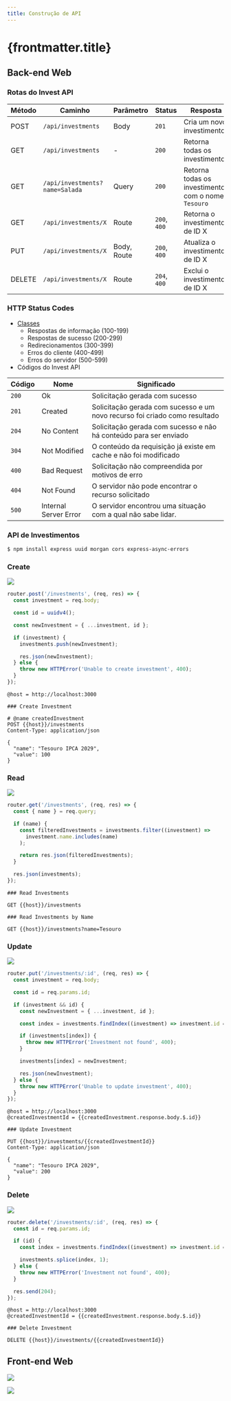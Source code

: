 ```yaml
---
title: Construção de API
---
```



# {frontmatter.title}

## Back-end Web

### Rotas do Invest API

| Método | Caminho                        | Parâmetro   | Status       | Resposta                                            |
| ------ | ------------------------------ | ----------- | ------------ | --------------------------------------------------- |
| POST   | `/api/investments`             | Body        | `201`        | Cria um novo investimento                           |
| GET    | `/api/investments`             | -           | `200`        | Retorna todas os investimentos                      |
| GET    | `/api/investments?name=Salada` | Query       | `200`        | Retorna todas os investimentos com o nome `Tesouro` |
| GET    | `/api/investments/X`           | Route       | `200`, `400` | Retorna o investimento de ID X                      |
| PUT    | `/api/investments/X`           | Body, Route | `200`, `400` | Atualiza o investimento de ID X                     |
| DELETE | `/api/investments/X`           | Route       | `204`, `400` | Exclui o investimento de ID X                       |

### HTTP Status Codes

- [Classes](https://developer.mozilla.org/en-US/docs/Web/HTTP/Status)
  - Respostas de informação (100-199)
  - Respostas de sucesso (200-299)
  - Redirecionamentos (300-399)
  - Erros do cliente (400-499)
  - Erros do servidor (500-599)
- Códigos do Invest API

| Código | Nome                  | Significado                                                                |
| ------ | --------------------- | -------------------------------------------------------------------------- |
| `200`  | Ok                    | Solicitação gerada com sucesso                                             |
| `201`  | Created               | Solicitação gerada com sucesso e um novo recurso foi criado como resultado |
| `204`  | No Content            | Solicitação gerada com sucesso e não há conteúdo para ser enviado          |
| `304`  | Not Modified          | O conteúdo da requisição já existe em cache e não foi modificado           |
| `400`  | Bad Request           | Solicitação não compreendida por motivos de erro                           |
| `404`  | Not Found             | O servidor não pode encontrar o recurso solicitado                         |
| `500`  | Internal Server Error | O servidor encontrou uma situação com a qual não sabe lidar.               |

### API de Investimentos

<CodeTree src="/codes/expressjs/invest-app-api-back-end" githubUrl={true} devContainerUrl={true} />

```bash
$ npm install express uuid morgan cors express-async-errors
```

<CodePreview src="/codes/expressjs/invest-app-api-back-end/package.json" />

<CodePreview src="/codes/expressjs/invest-app-api-back-end/src/data/investments.js" />

<CodePreview src="/codes/expressjs/invest-app-api-back-end/src/index.js" highlightLines="5,23" />

<CodePreview src="/codes/expressjs/invest-app-api-back-end/src/routes.js" highlightLines="14,30,44,60,82,97,102" />

<CodePreview src="/codes/expressjs/invest-app-api-back-end/requests.http" />

### Create

![](/lp2/imgs/expressjs/api/create-investment.png)

```js title="/codes/expressjs/invest-api/src/routes.js"
router.post('/investments', (req, res) => {
  const investment = req.body;

  const id = uuidv4();

  const newInvestment = { ...investment, id };

  if (investment) {
    investments.push(newInvestment);

    res.json(newInvestment);
  } else {
    throw new HTTPError('Unable to create investment', 400);
  }
});
```

```http title="/codes/expressjs/invest-api/requests.http"
@host = http://localhost:3000

### Create Investment

# @name createdInvestment
POST {{host}}/investments
Content-Type: application/json

{
  "name": "Tesouro IPCA 2029",
  "value": 100
}
```

### Read

![](/lp2/imgs/expressjs/api/read-investments.png)

```js title="/codes/expressjs/invest-api/src/routes.js"
router.get('/investments', (req, res) => {
  const { name } = req.query;

  if (name) {
    const filteredInvestments = investments.filter((investment) =>
      investment.name.includes(name)
    );

    return res.json(filteredInvestments);
  }

  res.json(investments);
});
```

```http title="/codes/expressjs/invest-api/requests.http"
### Read Investments

GET {{host}}/investments

### Read Investments by Name

GET {{host}}/investments?name=Tesouro
```

### Update

![](/lp2/imgs/expressjs/api/update-investment.png)

```js title="/codes/expressjs/invest-api/src/routes.js"
router.put('/investments/:id', (req, res) => {
  const investment = req.body;

  const id = req.params.id;

  if (investment && id) {
    const newInvestment = { ...investment, id };

    const index = investments.findIndex((investment) => investment.id === id);

    if (investments[index]) {
      throw new HTTPError('Investment not found', 400);
    }

    investments[index] = newInvestment;

    res.json(newInvestment);
  } else {
    throw new HTTPError('Unable to update investment', 400);
  }
});
```

```http title="/codes/expressjs/invest-api/requests.http"
@host = http://localhost:3000
@createdInvestmentId = {{createdInvestment.response.body.$.id}}

### Update Investment

PUT {{host}}/investments/{{createdInvestmentId}}
Content-Type: application/json

{
  "name": "Tesouro IPCA 2029",
  "value": 200
}
```

### Delete

![](/lp2/imgs/expressjs/api/delete-investment.png)

```js title="/codes/expressjs/invest-api/src/routes.js"
router.delete('/investments/:id', (req, res) => {
  const id = req.params.id;

  if (id) {
    const index = investments.findIndex((investment) => investment.id === id);

    investments.splice(index, 1);
  } else {
    throw new HTTPError('Investment not found', 400);
  }

  res.send(204);
});
```

```http title="/codes/expressjs/invest-api/requests.http"
@host = http://localhost:3000
@createdInvestmentId = {{createdInvestment.response.body.$.id}}

### Delete Investment

DELETE {{host}}/investments/{{createdInvestmentId}}
```

## Front-end Web

![](/lp2/imgs/expressjs/api/preview.png)

![](/lp2/imgs/expressjs/api/form.png)

<CodeTree src="/codes/expressjs/invest-app-api" githubUrl={true} devContainerUrl={true} />

<CodePreview src="/codes/expressjs/invest-app-api/src/index.js" highlightLines="23" />

<CodePreview src="/codes/expressjs/invest-app-api/public/js/services/api.js" highlightLines="3,20,28,45" />

<CodePreview src="/codes/expressjs/invest-app-api/public/index.html" />

<CodePreview src="/codes/expressjs/invest-app-api/public/css/style.css" />

<CodePreview src="/codes/expressjs/invest-app-api/public/js/index.js" />

<CodePreview src="/codes/expressjs/invest-app-api/public/js/lib/format.js" />
